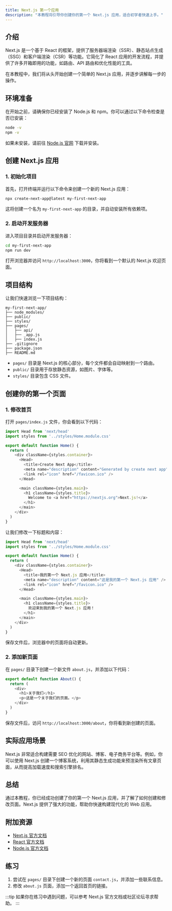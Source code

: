 ```yaml
---
title: Next.js 第一个应用
description: "本教程将引导你创建你的第一个 Next.js 应用，适合初学者快速上手。"
---
```


## 介绍

Next.js 是一个基于 React 的框架，提供了服务器端渲染（SSR）、静态站点生成（SSG）和客户端渲染（CSR）等功能。它简化了 React 应用的开发流程，并提供了许多开箱即用的功能，如路由、API 路由和优化性能的工具。

在本教程中，我们将从头开始创建一个简单的 Next.js 应用，并逐步讲解每一步的操作。

## 环境准备

在开始之前，请确保你已经安装了 Node.js 和 npm。你可以通过以下命令检查是否已安装：

```bash
node -v
npm -v
```

如果未安装，请前往 [Node.js 官网](https://nodejs.org/) 下载并安装。

## 创建 Next.js 应用

### 1. 初始化项目

首先，打开终端并运行以下命令来创建一个新的 Next.js 应用：

```bash
npx create-next-app@latest my-first-next-app
```

这将创建一个名为 `my-first-next-app` 的目录，并自动安装所有依赖项。

### 2. 启动开发服务器

进入项目目录并启动开发服务器：

```bash
cd my-first-next-app
npm run dev
```

打开浏览器并访问 `http://localhost:3000`，你将看到一个默认的 Next.js 欢迎页面。

## 项目结构

让我们快速浏览一下项目结构：

```
my-first-next-app/
├── node_modules/
├── public/
├── styles/
├── pages/
│   ├── api/
│   ├── _app.js
│   ├── index.js
├── .gitignore
├── package.json
├── README.md
```

- `pages/` 目录是 Next.js 的核心部分，每个文件都会自动映射到一个路由。
- `public/` 目录用于存放静态资源，如图片、字体等。
- `styles/` 目录包含 CSS 文件。

## 创建你的第一个页面

### 1. 修改首页

打开 `pages/index.js` 文件，你会看到以下代码：

```javascript
import Head from 'next/head'
import styles from '../styles/Home.module.css'

export default function Home() {
  return (
    <div className={styles.container}>
      <Head>
        <title>Create Next App</title>
        <meta name="description" content="Generated by create next app" />
        <link rel="icon" href="/favicon.ico" />
      </Head>

      <main className={styles.main}>
        <h1 className={styles.title}>
          Welcome to <a href="https://nextjs.org">Next.js!</a>
        </h1>
      </main>
    </div>
  )
}
```

让我们修改一下标题和内容：

```javascript
import Head from 'next/head'
import styles from '../styles/Home.module.css'

export default function Home() {
  return (
    <div className={styles.container}>
      <Head>
        <title>我的第一个 Next.js 应用</title>
        <meta name="description" content="这是我的第一个 Next.js 应用" />
        <link rel="icon" href="/favicon.ico" />
      </Head>

      <main className={styles.main}>
        <h1 className={styles.title}>
          欢迎来到我的第一个 Next.js 应用！
        </h1>
      </main>
    </div>
  )
}
```

保存文件后，浏览器中的页面将自动更新。

### 2. 添加新页面

在 `pages/` 目录下创建一个新文件 `about.js`，并添加以下代码：

```javascript
export default function About() {
  return (
    <div>
      <h1>关于我们</h1>
      <p>这是一个关于我们的页面。</p>
    </div>
  )
}
```

保存文件后，访问 `http://localhost:3000/about`，你将看到新创建的页面。

## 实际应用场景

Next.js 非常适合构建需要 SEO 优化的网站、博客、电子商务平台等。例如，你可以使用 Next.js 创建一个博客系统，利用其静态生成功能来预渲染所有文章页面，从而提高加载速度和搜索引擎排名。

## 总结

通过本教程，你已经成功创建了你的第一个 Next.js 应用，并了解了如何创建和修改页面。Next.js 提供了强大的功能，帮助你快速构建现代化的 Web 应用。

## 附加资源

- [Next.js 官方文档](https://nextjs.org/docs)
- [React 官方文档](https://reactjs.org/docs/getting-started.html)
- [Node.js 官方文档](https://nodejs.org/en/docs/)

## 练习

1. 尝试在 `pages/` 目录下创建一个新的页面 `contact.js`，并添加一些联系信息。
2. 修改 `about.js` 页面，添加一个返回首页的链接。

:::tip
如果你在练习中遇到问题，可以参考 Next.js 官方文档或社区论坛寻求帮助。
:::